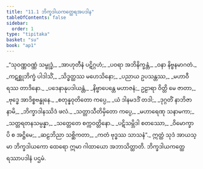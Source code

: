 ```yaml
---
title: "11.1 ဘိက္ခဒါယကတ္ထေရအပဒါန"
tableOfContents: false
sidebar:
  order: 1
type: "tipitaka"
basket: "su"
book: "ap1"
---
```



<DynamicBreadcrumb />

<Division number="1" book="ap1" e="ch" v="20" p="154">

<Paragraph number="1852" type="verses" book="ap1">
_“သုဝဏ္ဏဝဏ္ဏံ သမ္ဗုဒ္ဓံ,_  
_အာဟုတီနံ ပဋိဂ္ဂဟံ;_  
_ပဝရာ အဘိနိက္ခန္တံ,_  
_ဝနာ နိဗ္ဗနမာဂတံ._  

</Paragraph>

</Division>
<Division number="2" book="ap1" e="ch" v="20" p="154">

<Paragraph number="1853" type="verses" book="ap1">
_ကဋစ္ဆုဘိက္ခံ ပါဒါသိံ,_  
_သိဒ္ဓတ္ထဿ မဟေသိနော;_  
_ပညာယ ဥပသန္တဿ,_  
_မဟာဝီရဿ တာဒိနော._  

</Paragraph>

</Division>
<Division number="3" book="ap1" e="ch" v="20" p="154">

<Paragraph number="1854" type="verses" book="ap1">
_ပဒေနာနုပဒါယန္တံ,_  
_နိဗ္ဗာပေန္တေ မဟာဇနံ;_  
ဥဠာရာ ဝိတ္တိ မေ ဇာတာ,_  
_ဗုဒ္ဓေ အာဒိစ္စဗန္ဓုနေ._  

</Paragraph>

</Division>
<Division number="4" book="ap1" e="ch" v="20" p="154">

<Paragraph number="1855" type="verses" book="ap1">
_စတုန္နဝုတိတော ကပ္ပေ,_  
_ယံ ဒါနမဒဒိံ တဒါ;_  
_ဒုဂ္ဂတိံ နာဘိဇာနာမိ,_  
_ဘိက္ခာဒါနဿိဒံ ဖလံ._  

</Paragraph>

</Division>
<Division number="5" book="ap1" e="ch" v="20" p="154">

<Paragraph number="1856" type="verses" book="ap1">
_သတ္တာသီတိမှိတော ကပ္ပေ,_  
_မဟာရေဏု သနာမကာ;_  
_သတ္တရတနသမ္ပန္နာ,_  
_သတ္တေတေ စက္ကဝတ္တိနော._  

</Paragraph>

</Division>
<Division number="6" book="ap1" e="ch" v="20" p="154">

<Paragraph number="1857" type="verses" book="ap1">
_ပဋိသမ္ဘိဒါ စတဿော,_  
_ဝိမောက္ခာပိ စ အဋ္ဌိမေ;_  
_ဆဠဘိညာ သစ္ဆိကတာ,_  
_ကတံ ဗုဒ္ဓဿ သာသနံ”._  

</Paragraph>

<Paragraph number="1858" book="ap1">
ဣတ္ထံ သုဒံ အာယသ္မာ ဘိက္ခဒါယကော ထေရော ဣမာ ဂါထာယော အဘာသိတ္ထာတိ.

</Paragraph>
</Division>

<Paragraph number="1859" type="center" book="ap1">
ဘိက္ခဒါယကတ္ထေရဿာပဒါနံ ပဌမံ.
</Paragraph>